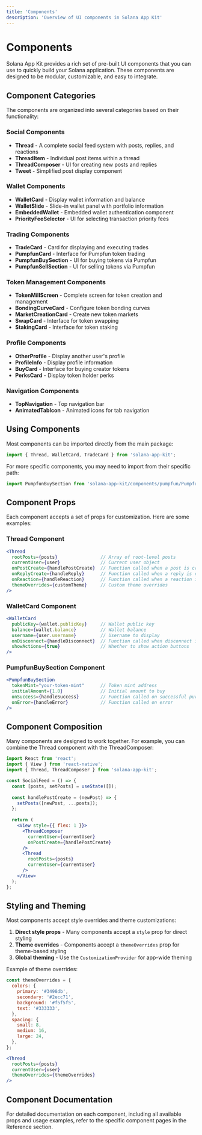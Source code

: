 ```yaml
---
title: 'Components'
description: 'Overview of UI components in Solana App Kit'
---
```


# Components

Solana App Kit provides a rich set of pre-built UI components that you can use to quickly build your Solana application. These components are designed to be modular, customizable, and easy to integrate.

## Component Categories

The components are organized into several categories based on their functionality:

### Social Components

- **Thread** - A complete social feed system with posts, replies, and reactions
- **ThreadItem** - Individual post items within a thread
- **ThreadComposer** - UI for creating new posts and replies
- **Tweet** - Simplified post display component

### Wallet Components

- **WalletCard** - Display wallet information and balance
- **WalletSlide** - Slide-in wallet panel with portfolio information
- **EmbeddedWallet** - Embedded wallet authentication component
- **PriorityFeeSelector** - UI for selecting transaction priority fees

### Trading Components

- **TradeCard** - Card for displaying and executing trades
- **PumpfunCard** - Interface for Pumpfun token trading
- **PumpfunBuySection** - UI for buying tokens via Pumpfun
- **PumpfunSellSection** - UI for selling tokens via Pumpfun

### Token Management Components

- **TokenMillScreen** - Complete screen for token creation and management
- **BondingCurveCard** - Configure token bonding curves
- **MarketCreationCard** - Create new token markets
- **SwapCard** - Interface for token swapping
- **StakingCard** - Interface for token staking

### Profile Components

- **OtherProfile** - Display another user's profile
- **ProfileInfo** - Display profile information
- **BuyCard** - Interface for buying creator tokens
- **PerksCard** - Display token holder perks

### Navigation Components

- **TopNavigation** - Top navigation bar
- **AnimatedTabIcon** - Animated icons for tab navigation

## Using Components

Most components can be imported directly from the main package:

```jsx
import { Thread, WalletCard, TradeCard } from 'solana-app-kit';
```

For more specific components, you may need to import from their specific path:

```jsx
import PumpfunBuySection from 'solana-app-kit/components/pumpfun/PumpfunBuySection';
```

## Component Props

Each component accepts a set of props for customization. Here are some examples:

### Thread Component

```jsx
<Thread
  rootPosts={posts}                // Array of root-level posts
  currentUser={user}               // Current user object
  onPostCreate={handlePostCreate}  // Function called when a post is created
  onReplyCreate={handleReply}      // Function called when a reply is created
  onReaction={handleReaction}      // Function called when a reaction is added
  themeOverrides={customTheme}     // Custom theme overrides
/>
```

### WalletCard Component

```jsx
<WalletCard
  publicKey={wallet.publicKey}     // Wallet public key
  balance={wallet.balance}         // Wallet balance
  username={user.username}         // Username to display
  onDisconnect={handleDisconnect}  // Function called when disconnect is clicked
  showActions={true}               // Whether to show action buttons
/>
```

### PumpfunBuySection Component

```jsx
<PumpfunBuySection
  tokenMint="your-token-mint"      // Token mint address
  initialAmount={1.0}              // Initial amount to buy
  onSuccess={handleSuccess}        // Function called on successful purchase
  onError={handleError}            // Function called on error
/>
```

## Component Composition

Many components are designed to work together. For example, you can combine the Thread component with the ThreadComposer:

```jsx
import React from 'react';
import { View } from 'react-native';
import { Thread, ThreadComposer } from 'solana-app-kit';

const SocialFeed = () => {
  const [posts, setPosts] = useState([]);
  
  const handlePostCreate = (newPost) => {
    setPosts([newPost, ...posts]);
  };
  
  return (
    <View style={{ flex: 1 }}>
      <ThreadComposer 
        currentUser={currentUser}
        onPostCreate={handlePostCreate}
      />
      <Thread 
        rootPosts={posts}
        currentUser={currentUser}
      />
    </View>
  );
};
```

## Styling and Theming

Most components accept style overrides and theme customizations:

1. **Direct style props** - Many components accept a `style` prop for direct styling
2. **Theme overrides** - Components accept a `themeOverrides` prop for theme-based styling
3. **Global theming** - Use the `CustomizationProvider` for app-wide theming

Example of theme overrides:

```jsx
const themeOverrides = {
  colors: {
    primary: '#3498db',
    secondary: '#2ecc71',
    background: '#f5f5f5',
    text: '#333333',
  },
  spacing: {
    small: 8,
    medium: 16,
    large: 24,
  },
};

<Thread 
  rootPosts={posts}
  currentUser={user}
  themeOverrides={themeOverrides}
/>
```

## Component Documentation

For detailed documentation on each component, including all available props and usage examples, refer to the specific component pages in the Reference section.